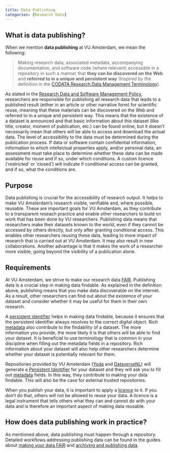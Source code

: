 ```yaml
---
title: Data Publishing
categories: [Research Data]
---
```


## What is data publishing?

When we mention **data publishing** at VU Amsterdam, we mean the following:

> Making research data, associated metadata, accompanying documentation, and software code (where relevant) accessible in a repository in such a manner that **they can be discovered on the Web** and **referred to in a unique and persistent way** (Inspired by the definition in the [CODATA Research Data Management Terminology](http://vocabs.ardc.edu.au/repository/api/lda/codata/codata-research-data-management-terminology/v001/resource?uri=https%3A%2F%2Fterms.codata.org%2Frdmt%2Fdata-publication)).

As stated in the [Research Data and Software Management Policy](../topics/research-data-and-software-management-policy.qmd), researchers are responsible for publishing all research data that leads to a published result (either in an article or other narrative form) for scientific reuse, meaning that these materials can be discovered on the Web and referred to in a unique and persistent way. This means that the existence of a dataset is announced and that basic information about this dataset (like title, creator, moment of publication, etc.) can be found online, but it doesn't necessarily mean that others will be able to access and download the actual data. The level of accessibility to the data must be determined during the publication process. If data or software contain confidential information, information to which intellectual properties apply, and/or personal data, an assessment must take place to determine whether these data can be made available for reuse and if so, under which conditions. A custom licence ('restricted' or 'closed') will indicate if conditional access can be granted, and if so, what the conditions are. 

## Purpose

Data publishing is crucial for the accessibility of research output. It helps to make VU Amsterdam's research visible, verifiable and, where possible, reusable. These are important goals for VU Amsterdam, as they contribute to a transparent reseach practice and enable other researchers to build on work that has been done by VU researchers. Publishing data means that researchers make their datasets known to the world, even if they cannot be accessed by others directly, but only after granting conditional access. This enables other researchers reusing these data, leading to more impact of research that is carried out at VU Amsterdam. It may also result in new collaborations. Another advantage is that it makes the work of a researcher more visible, going beyond the visibility of a publication alone.

## Requirements

At VU Amsterdam, we strive to make our research data [FAIR](../topics/fair-principles.qmd). Publishing data is a crucial step in making data findable. As explained in the definition above, publishing means that you make data discoverable on the internet. As a result, other researchers can find out about the existence of your dataset and consider whether it may be useful for them in their own research.

A [persistent identifier](../topics/persistent-identifier.qmd) helps in making data findable, because it ensures that the persistent identifier always resolves to the correct digital object. Rich [metadata](../topics/metadata.qmd) also contribute to the findability of a dataset. The more information you provide, the more likely it is that others will be able to find your dataset. It is beneficial to use terminology that is common in your discipline when filling out the metadata fields in a repository. Rich information about your dataset will also help other researchers determine whether your dataset is potentially relevant for them.

Repositories provided by VU Amsterdam ([Yoda](https://publication.yoda.vu.nl/) and [DataverseNL](https://dataverse.nl/dataverse/vuamsterdam)) will generate a [Persistent Identifier](../topics/persistent-identifier.qmd) for your dataset and they will ask you to fill out [metadata](../topics/metadata.qmd) fields. In this way, they contribute to making your data findable. This will also be the case for external trusted repositories.

When you publish your data, it is important to apply a [licence](../topics/data-licensing.qmd) to it. If you don't do that, others will not be allowed to reuse your data. A licence is a legal instrument that tells others what they can and cannot do with your data and is therefore an important aspect of making data reusable.

## How does data publishing work in practice?

As mentioned above, data publishing must happen through a repository. Detailed workflows addressing publishing data can be found in the guides about [making your data FAIR](../guides/document-and-preserve.qmd) and [archiving and publishing data](../guides/publish-and-share.qmd).
